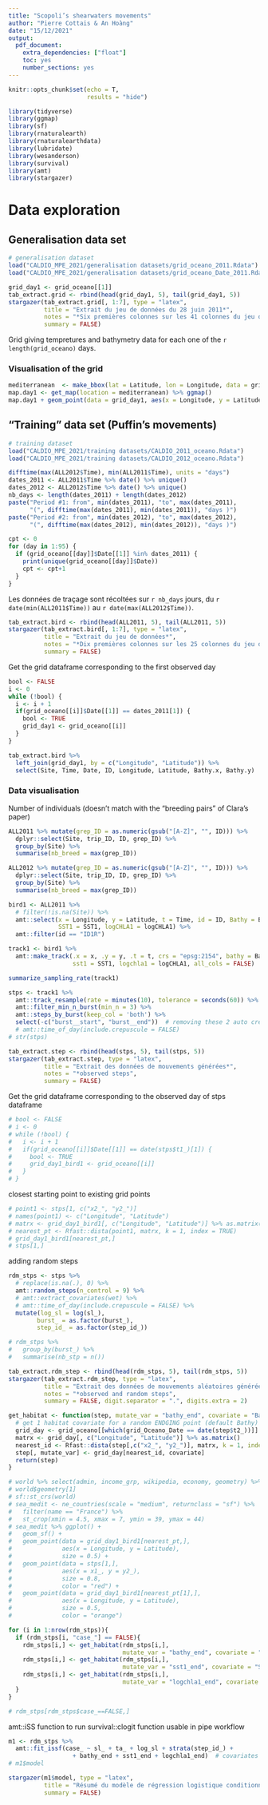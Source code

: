```yaml
---
title: "Scopoli’s shearwaters movements"
author: "Pierre Cottais & An Hoàng"
date: "15/12/2021"
output: 
  pdf_document: 
    extra_dependencies: ["float"]
    toc: yes
    number_sections: yes
---
```


```r
knitr::opts_chunk$set(echo = T,
                      results = "hide")
```


```r
library(tidyverse)
library(ggmap)
library(sf)
library(rnaturalearth)
library(rnaturalearthdata)
library(lubridate)
library(wesanderson)
library(survival)
library(amt)
library(stargazer)
```

# Data exploration

## Generalisation data set

```r
# generalisation dataset
load("CALDIO_MPE_2021/generalisation datasets/grid_oceano_2011.Rdata")
load("CALDIO_MPE_2021/generalisation datasets/grid_oceano_Date_2011.Rdata")
```

```r
grid_day1 <- grid_oceano[[1]]
tab_extract.grid <- rbind(head(grid_day1, 5), tail(grid_day1, 5))
stargazer(tab_extract.grid[, 1:7], type = "latex",
          title = "Extrait du jeu de données du 28 juin 2011*",
          notes = "*Six premières colonnes sur les 41 colonnes du jeu de données",
          summary = FALSE)
```

Grid giving tempretures and bathymetry data for each one of the `r length(grid_oceano)` days.


### Visualisation of the grid

```r
mediterranean  <- make_bbox(lat = Latitude, lon = Longitude, data = grid_day1)
map.day1 <- get_map(location = mediterranean) %>% ggmap()
map.day1 + geom_point(data = grid_day1, aes(x = Longitude, y = Latitude), size = 0.5)
```



## "Training" data set (Puffin's movements)

```r
# training dataset
load("CALDIO_MPE_2021/training datasets/CALDIO_2011_oceano.Rdata")
load("CALDIO_MPE_2021/training datasets/CALDIO_2012_oceano.Rdata")
```


```r
difftime(max(ALL2012$Time), min(ALL2011$Time), units = "days")
dates_2011 <- ALL2011$Time %>% date() %>% unique()
dates_2012 <- ALL2012$Time %>% date() %>% unique()
nb_days <- length(dates_2011) + length(dates_2012)
paste("Period #1: from", min(dates_2011), "to", max(dates_2011),
      "(", difftime(max(dates_2011), min(dates_2011)), "days )")
paste("Period #2: from", min(dates_2012), "to", max(dates_2012),
      "(", difftime(max(dates_2012), min(dates_2012)), "days )")
```


```r
cpt <- 0
for (day in 1:95) {
  if (grid_oceano[[day]]$Date[[1]] %in% dates_2011) {
    print(unique(grid_oceano[[day]]$Date))
    cpt <- cpt+1
  }
}
```


Les données de traçage sont récoltées sur `r nb_days` jours,
du `r date(min(ALL2011$Time))` au `r date(max(ALL2012$Time))`.

```r
tab_extract.bird <- rbind(head(ALL2011, 5), tail(ALL2011, 5))
stargazer(tab_extract.bird[, 1:7], type = "latex",
          title = "Extrait du jeu de données*",
          notes = "*Dix premières colonnes sur les 25 colonnes du jeu de données",
          summary = FALSE)
```

Get the grid dataframe corresponding to the first observed day
```r
bool <- FALSE
i <- 0
while (!bool) {
  i <- i + 1
  if(grid_oceano[[i]]$Date[[1]] == dates_2011[1]) {
    bool <- TRUE
    grid_day1 <- grid_oceano[[i]]
  }
}

tab_extract.bird %>% 
  left_join(grid_day1, by = c("Longitude", "Latitude")) %>% 
  select(Site, Time, Date, ID, Longitude, Latitude, Bathy.x, Bathy.y)

```


### Data visualisation


Number of individuals (doesn't match with the "breeding pairs" of Clara's paper)
```r
ALL2011 %>% mutate(grep_ID = as.numeric(gsub("[A-Z]", "", ID))) %>% 
  dplyr::select(Site, trip_ID, ID, grep_ID) %>%
  group_by(Site) %>% 
  summarise(nb_breed = max(grep_ID))

ALL2012 %>% mutate(grep_ID = as.numeric(gsub("[A-Z]", "", ID))) %>% 
  dplyr::select(Site, trip_ID, ID, grep_ID) %>% 
  group_by(Site) %>% 
  summarise(nb_breed = max(grep_ID))
```


```r
bird1 <- ALL2011 %>% 
  # filter(!is.na(Site)) %>% 
  amt::select(x = Longitude, y = Latitude, t = Time, id = ID, Bathy = Bathy,
              SST1 = SST1, logCHLA1 = logCHLA1) %>% 
  amt::filter(id == "ID1R")

track1 <- bird1 %>% 
  amt::make_track(.x = x, .y = y, .t = t, crs = "epsg:2154", bathy = Bathy,
                  sst1 = SST1, logchla1 = logCHLA1, all_cols = FALSE)

summarize_sampling_rate(track1)

stps <- track1 %>% 
  amt::track_resample(rate = minutes(10), tolerance = seconds(60)) %>% 
  amt::filter_min_n_burst(min_n = 3) %>% 
  amt::steps_by_burst(keep_col = 'both') %>% 
  select(-c("burst__start", "burst__end"))  # removing these 2 auto created col.
  # amt::time_of_day(include.crepuscule = FALSE)
# str(stps)
```


```r
tab_extract.step <- rbind(head(stps, 5), tail(stps, 5))
stargazer(tab_extract.step, type = "latex",
          title = "Extrait des données de mouvements générées*",
          notes = "*observed steps",
          summary = FALSE)
```


Get the grid dataframe corresponding to the observed day of stps dataframe
```r
# bool <- FALSE
# i <- 0
# while (!bool) {
#   i <- i + 1
#   if(grid_oceano[[i]]$Date[[1]] == date(stps$t1_)[1]) {
#     bool <- TRUE
#     grid_day1_bird1 <- grid_oceano[[i]]
#   }
# }
```

closest starting point to existing grid points
```r
# point1 <- stps[1, c("x2_", "y2_")]
# names(point1) <- c("Longitude", "Latitude")
# matrx <- grid_day1_bird1[, c("Longitude", "Latitude")] %>% as.matrix()
# nearest_pt <- Rfast::dista(point1, matrx, k = 1, index = TRUE)
# grid_day1_bird1[nearest_pt,]
# stps[1,]
```


adding random steps
```r
rdm_stps <- stps %>% 
  # replace(is.na(.), 0) %>% 
  amt::random_steps(n_control = 9) %>% 
  # amt::extract_covariates(wet) %>%
  # amt::time_of_day(include.crepuscule = FALSE) %>% 
  mutate(log_sl = log(sl_),
        burst_ = as.factor(burst_),
        step_id_ = as.factor(step_id_))

# rdm_stps %>% 
#   group_by(burst_) %>% 
#   summarise(nb_stp = n())
```


```r
tab_extract.rdm_step <- rbind(head(rdm_stps, 5), tail(rdm_stps, 5))
stargazer(tab_extract.rdm_step, type = "latex",
          title = "Extrait des données de mouvements aléatoires générées*",
          notes = "*observed and random steps",
          summary = FALSE, digit.separator = ".", digits.extra = 2)
```


```r
get_habitat <- function(step, mutate_var = "bathy_end", covariate = "Bathy", output){
  # get 1 habitat covariate for a random ENDGING point (default Bathy)
  grid_day <- grid_oceano[[which(grid_Oceano_Date == date(step$t2_))]]
  matrx <- grid_day[, c("Longitude", "Latitude")] %>% as.matrix()
  nearest_id <- Rfast::dista(step[,c("x2_", "y2_")], matrx, k = 1, index = TRUE)
  step[, mutate_var] <- grid_day[nearest_id, covariate]
  return(step)
}
```


```r
# world %>% select(admin, income_grp, wikipedia, economy, geometry) %>% print(n=5)
# world$geometry[1]
# sf::st_crs(world)
# sea_medit <- ne_countries(scale = "medium", returnclass = "sf") %>% 
#   filter(name == "France") %>% 
#   st_crop(xmin = 4.5, xmax = 7, ymin = 39, ymax = 44)
# sea_medit %>% ggplot() + 
#   geom_sf() + 
#   geom_point(data = grid_day1_bird1[nearest_pt,],
#              aes(x = Longitude, y = Latitude),
#              size = 0.5) +
#   geom_point(data = stps[1,],
#              aes(x = x1_, y = y2_),
#              size = 0.8,
#              color = "red") + 
#   geom_point(data = grid_day1_bird1[nearest_pt[1],],
#              aes(x = Longitude, y = Latitude),
#              size = 0.5,
#              color = "orange")
```



```r
for (i in 1:nrow(rdm_stps)){
  if (rdm_stps[i, "case_"] == FALSE){
    rdm_stps[i,] <- get_habitat(rdm_stps[i,],
                                mutate_var = "bathy_end", covariate = "Bathy")
    rdm_stps[i,] <- get_habitat(rdm_stps[i,],
                                mutate_var = "sst1_end", covariate = "SST1")
    rdm_stps[i,] <- get_habitat(rdm_stps[i,],
                                mutate_var = "logchla1_end", covariate = "logCHLA1")
  }
}

# rdm_stps[rdm_stps$case_==FALSE,]

```

amt::iSS function to run survival::clogit function usable in pipe workflow
```r
m1 <- rdm_stps %>% 
  amt::fit_issf(case_ ~ sl_ + ta_ + log_sl + strata(step_id_) +
                  + bathy_end + sst1_end + logchla1_end)  # covariates related to the habitat
# m1$model
```


```r
stargazer(m1$model, type = "latex",
          title = "Résumé du modèle de régression logistique conditionnel*",
          summary = FALSE)
```










